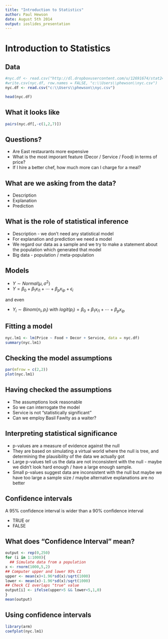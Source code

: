 ```yaml
---
title: "Introduction to Statistics"
author: Paul Hewson
date: August 5th 2014
output: ioslides_presentation
---
```


# Introduction to Statistics



## Data

```r
#nyc.df <- read.csv("http://dl.dropboxusercontent.com/u/12691674/stat2402/nyc.csv")
#write.csv(nyc.df, row.names = FALSE, "c:\\Users\\phewson\\nyc.csv")
nyc.df <- read.csv("c:\\Users\\phewson\\nyc.csv")

head(nyc.df)
```

## What it looks like

```r
pairs(nyc.df[,-c(1,2,7)])
```





## Questions?

- Are East restaurants more expensive
- What is the most imporant feature (Decor / Service / Food) in terms of price?
- If I hire a better chef, how much more can I charge for a meal?

## What are we asking from the data?

- Description
- Explanation
- Prediction


## What is the role of statistical inference

- Description - we don't need any statistical model
- For explanation and prediction we need a model
- We regard our data as a sample and we try to make a statement about the population which generated that model
- Big data - population / meta-population




## Models

- $Y \sim Normal(\mu, \sigma^2)$
- $Y = \beta_0 + \beta_1 x_{i1} + \cdots + \beta_p x_{ip} + \epsilon_i$

and even

- $Y_i \sim Binom(n_i, p_i)$
with
$logit(p_i)=\beta_0 + \beta_1 x_{i1} + \cdots + \beta_p x_{ip}$



## Fitting a model

```r
nyc.lm1 <- lm(Price ~ Food + Decor + Service, data = nyc.df)
summary(nyc.lm1)
```

## Checking the model assumptions

```r
par(mfrow = c(2,2))
plot(nyc.lm1)
```

## Having checked the assumptions

- The assumptions look reasonable
- So we can interrogate the model
- Service is not "statistically significant"
- Can we employ Basil Fawlty as a waiter?


## Interpreting statistical significance

- p-values are a measure of evidence against the null
- They are based on simulating a virtual world where the null is tree, and determining the plausibility of the data we actually got 
- Large p-values tell us the data are not inconsistent with the null - maybe we didn't look hard enough / have a large enough sample. 
- Small p-values suggest data are inconsistent with the null but maybe we have too large a sample size / maybe alternative explanations are no better

## Confidence intervals

A 95% confidence interval is wider than a 90% confidence interval

- TRUE or 
- FALSE

## What does "Confidence Interval" mean?

```r
output <- rep(0,250)
for (i in 1:1000){
  ## Simulate data from a population
x <- rnorm(1000,5,2)
## Computer upper and lower 95% CI
upper <- mean(x)+1.96*sd(x)/sqrt(1000)
lower <- mean(x)-1.96*sd(x)/sqrt(1000)
## Check CI overlaps "true" value
output[i] <- ifelse(upper>5 && lower<5,1,0)
}
mean(output)
```  



## Using confidence intervals

```r
library(arm)
coefplot(nyc.lm1)
```







